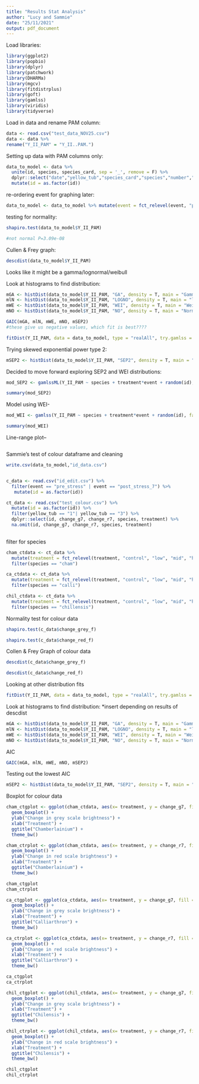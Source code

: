 ```yaml
---
title: "Results Stat Analysis"
author: "Lucy and Sammie"
date: "25/11/2021"
output: pdf_document
---
```


Load libraries:
```r
library(ggplot2)
library(popbio)
library(dplyr)
library(patchwork)
library(DHARMa)
library(mgcv)
library(fitdistrplus)
library(goft)
library(gamlss)
library(viridis)
library(tidyverse)
```

Load in data and rename PAM column:
```r
data <- read.csv("test_data_NOV25.csv")
data <- data %>%
rename("Y_II_PAM" = "Y_II..PAM.") 
```

Setting up data with PAM columns only:
```r
data_to_model <- data %>%
  unite(id, species, species_card, sep = '_', remove = F) %>%
  dplyr::select("date","yellow_tub","species_card","species","number","treatment","name","event","Y_II_PAM","id") %>%
  mutate(id = as.factor(id))
```

re-ordering event for graphing later:
```r
data_to_model <- data_to_model %>% mutate(event = fct_relevel(event, "pre_stress", "post_stress", "post_stress_1", "post_stress_2", "post_stress_3", "post_stress_4", "post_stress_5", "post_stress_6","post_stress_7"))
```

testing for normality:
```r
shapiro.test(data_to_model$Y_II_PAM)

#not normal P=3.09e-08
```

Cullen & Frey graph:
```r
descdist(data_to_model$Y_II_PAM)
```
Looks like it might be a gamma/lognormal/weibull

Look at histograms to find distribution:
```r
mGA <- histDist(data_to_model$Y_II_PAM, "GA", density = T, main = "Gamma")
mlN <- histDist(data_to_model$Y_II_PAM, "LOGNO", density = T, main = "lNorm")
mWE <- histDist(data_to_model$Y_II_PAM, "WEI", density = T, main = "Weibull")
mNO <- histDist(data_to_model$Y_II_PAM, "NO", density = T, main = "Normal")
```
```r
GAIC(mGA, mlN, mWE, mNO, mSEP2)
#these give us negative values, which fit is best????
```


```r
fitDist(Y_II_PAM, data = data_to_model, type = "realAll", try.gamlss = T)
```

Trying skewed exponential power type 2:
```r
mSEP2 <- histDist(data_to_model$Y_II_PAM, "SEP2", density = T, main = "SEP2")
```
Decided to move forward exploring SEP2 and WEI distributions:
```r
mod_SEP2 <- gamlssML(Y_II_PAM ~ species + treatment*event + random(id), family = SEP2(), data = data_to_model, method = nlminb())

summary(mod_SEP2)
```
Model using WEI-
```r
mod_WEI <- gamlss(Y_II_PAM ~ species + treatment*event + random(id), family = WEI(), data = data_to_model, method = RS(), control = gamlss.control())

summary(mod_WEI)
```

Line-range plot--
```r

```

Sammie's test of colour dataframe and cleaning
```r
write.csv(data_to_model,"id_data.csv")


c_data <- read.csv("id_edit.csv") %>%
  filter(event == "pre_stress" | event == "post_stress_7") %>%
   mutate(id = as.factor(id))

ct_data <- read.csv("test_colour.csv") %>%
  mutate(id = as.factor(id)) %>%
  filter(yellow_tub == "1"| yellow_tub == "3") %>%
  dplyr::select(id, change_g7, change_r7, species, treatment) %>%
  na.omit(id, change_g7, change_r7, species, treatment)
  
```

filter for species
```r
cham_ctdata <- ct_data %>%
  mutate(treatment = fct_relevel(treatment, "control", "low", "mid", "high")) %>%
  filter(species == "cham")

ca_ctdata <- ct_data %>%
  mutate(treatment = fct_relevel(treatment, "control", "low", "mid", "high")) %>%
  filter(species == "calli")

chil_ctdata <- ct_data %>%
  mutate(treatment = fct_relevel(treatment, "control", "low", "mid", "high")) %>%
  filter(species == "chillensis")
```


Normality test for colour data
```r

shapiro.test(c_data$change_grey_f)

shapiro.test(c_data$change_red_f)
```


Collen & Frey Graph of colour data
```r
descdist(c_data$change_grey_f)

descdist(c_data$change_red_f)

```

Looking at other distribution fits
```r
fitDist(Y_II_PAM, data = data_to_model, type = "realAll", try.gamlss = T)

```

Look at histograms to find distribution: *insert depending on results of descdist
```r
mGA <- histDist(data_to_model$Y_II_PAM, "GA", density = T, main = "Gamma")
mlN <- histDist(data_to_model$Y_II_PAM, "LOGNO", density = T, main = "lNorm")
mWE <- histDist(data_to_model$Y_II_PAM, "WEI", density = T, main = "Weibull")
mNO <- histDist(data_to_model$Y_II_PAM, "NO", density = T, main = "Normal")
```

AIC 
```r
GAIC(mGA, mlN, mWE, mNO, mSEP2)
```

Testing out the lowest AIC 

```r
mSEP2 <- histDist(data_to_model$Y_II_PAM, "SEP2", density = T, main = "SEP2")
```

Boxplot for colour data
```r
cham_ctgplot <- ggplot(cham_ctdata, aes(x= treatment, y = change_g7, fill = treatment)) +
  geom_boxplot() + 
  ylab("Change in grey scale brightness") +
  xlab("Treatment") +
  ggtitle("Chamberlainium") +
  theme_bw()

cham_ctrplot <- ggplot(cham_ctdata, aes(x= treatment, y = change_r7, fill = treatment)) +
  geom_boxplot() + 
  ylab("Change in red scale brightness") +
  xlab("Treatment") +
  ggtitle("Chamberlainium") +
  theme_bw()

cham_ctgplot
cham_ctrplot

ca_ctgplot <- ggplot(ca_ctdata, aes(x= treatment, y = change_g7, fill = treatment)) +
  geom_boxplot() + 
  ylab("Change in grey scale brightness") +
  xlab("Treatment") +
  ggtitle("Calliarthron") +
  theme_bw()

ca_ctrplot <- ggplot(ca_ctdata, aes(x= treatment, y = change_r7, fill = treatment)) +
  geom_boxplot() + 
  ylab("Change in red scale brightness") +
  xlab("Treatment") +
  ggtitle("Calliarthron") +
  theme_bw()

ca_ctgplot
ca_ctrplot

chil_ctgplot <- ggplot(chil_ctdata, aes(x= treatment, y = change_g7, fill = treatment)) +
  geom_boxplot() + 
  ylab("Change in grey scale brightness") +
  xlab("Treatment") +
  ggtitle("Chilensis") +
  theme_bw()

chil_ctrplot <- ggplot(chil_ctdata, aes(x= treatment, y = change_r7, fill = treatment)) +
  geom_boxplot() + 
  ylab("Change in red scale brightness") +
  xlab("Treatment") +
  ggtitle("Chilensis") +
  theme_bw()

chil_ctgplot
chil_ctrplot

```

